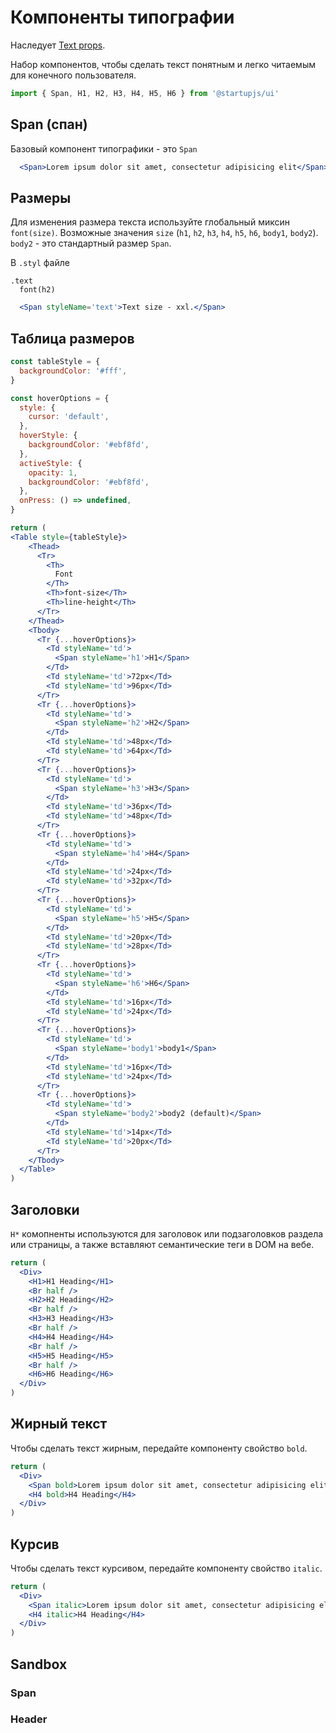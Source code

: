 
# Компоненты типографии

Наследует [Text props](https://reactnative.dev/docs/next/text).

Набор компонентов, чтобы сделать текст понятным и легко читаемым для конечного пользователя.

```jsx
import { Span, H1, H2, H3, H4, H5, H6 } from '@startupjs/ui'
```

## Span (спан)

Базовый компонент типографики - это `Span`

```jsx example
  <Span>Lorem ipsum dolor sit amet, consectetur adipisicing elit</Span>
```

## Размеры

Для изменения размера текста используйте глобальный миксин `font(size)`. Возможные значения `size` (`h1`, `h2`, `h3`, `h4`, `h5`, `h6`, `body1`, `body2`). `body2` - это стандартный размер `Span`.

В `.styl` файле
```stylus
.text
  font(h2)
```

```jsx example
  <Span styleName='text'>Text size - xxl.</Span>
```

## Таблица размеров

```jsx pure-example
const tableStyle = {
  backgroundColor: '#fff',
}

const hoverOptions = {
  style: {
    cursor: 'default',
  },
  hoverStyle: {
    backgroundColor: '#ebf8fd',
  },
  activeStyle: {
    opacity: 1,
    backgroundColor: '#ebf8fd',
  },
  onPress: () => undefined,
}

return (
<Table style={tableStyle}>
    <Thead>
      <Tr>
        <Th>
          Font
        </Th>
        <Th>font-size</Th>
        <Th>line-height</Th>
      </Tr>
    </Thead>
    <Tbody>
      <Tr {...hoverOptions}>
        <Td styleName='td'>
          <Span styleName='h1'>H1</Span>
        </Td>
        <Td styleName='td'>72px</Td>
        <Td styleName='td'>96px</Td>
      </Tr>
      <Tr {...hoverOptions}>
        <Td styleName='td'>
          <Span styleName='h2'>H2</Span>
        </Td>
        <Td styleName='td'>48px</Td>
        <Td styleName='td'>64px</Td>
      </Tr>
      <Tr {...hoverOptions}>
        <Td styleName='td'>
          <Span styleName='h3'>H3</Span>
        </Td>
        <Td styleName='td'>36px</Td>
        <Td styleName='td'>48px</Td>
      </Tr>
      <Tr {...hoverOptions}>
        <Td styleName='td'>
          <Span styleName='h4'>H4</Span>
        </Td>
        <Td styleName='td'>24px</Td>
        <Td styleName='td'>32px</Td>
      </Tr>
      <Tr {...hoverOptions}>
        <Td styleName='td'>
          <Span styleName='h5'>H5</Span>
        </Td>
        <Td styleName='td'>20px</Td>
        <Td styleName='td'>28px</Td>
      </Tr>
      <Tr {...hoverOptions}>
        <Td styleName='td'>
          <Span styleName='h6'>H6</Span>
        </Td>
        <Td styleName='td'>16px</Td>
        <Td styleName='td'>24px</Td>
      </Tr>
      <Tr {...hoverOptions}>
        <Td styleName='td'>
          <Span styleName='body1'>body1</Span>
        </Td>
        <Td styleName='td'>16px</Td>
        <Td styleName='td'>24px</Td>
      </Tr>
      <Tr {...hoverOptions}>
        <Td styleName='td'>
          <Span styleName='body2'>body2 (default)</Span>
        </Td>
        <Td styleName='td'>14px</Td>
        <Td styleName='td'>20px</Td>
      </Tr>
    </Tbody>
  </Table>
)
```

## Заголовки

`H*` комопненты используются для заголовок или подзаголовков раздела или страницы, а также вставляют семантические теги в DOM на вебе.

```jsx example
return (
  <Div>
    <H1>H1 Heading</H1>
    <Br half />
    <H2>H2 Heading</H2>
    <Br half />
    <H3>H3 Heading</H3>
    <Br half />
    <H4>H4 Heading</H4>
    <Br half />
    <H5>H5 Heading</H5>
    <Br half />
    <H6>H6 Heading</H6>
  </Div>
)
```

## Жирный текст

Чтобы сделать текст жирным, передайте компоненту свойство `bold`.

```jsx example
return (
  <Div>
    <Span bold>Lorem ipsum dolor sit amet, consectetur adipisicing elit.</Span>
    <H4 bold>H4 Heading</H4>
  </Div>
)
```

## Курсив

Чтобы сделать текст курсивом, передайте компоненту свойство `italic`.

```jsx example
return (
  <Div>
    <Span italic>Lorem ipsum dolor sit amet, consectetur adipisicing elit.</Span>
    <H4 italic>H4 Heading</H4>
  </Div>
)
```

## Sandbox

### Span

<Sandbox Component={Span} />

### Header

<Sandbox Component={H1} />
